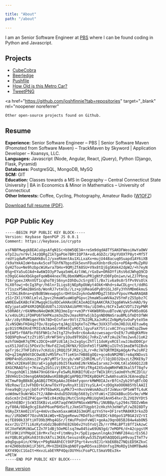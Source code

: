 ```yaml
---

title: "About"
path: "/about"

---
```



I am an Senior Software Engineer at [PBS](https://pbs.org) where I can be found coding in Python and Javascript.

## Projects

* [CubeCobra](https://cubecobra.com)
* [Beerledge](https://www.beerledge.com/ledges/)
* [Pushfile](https://www.npmjs.org/package/pushfile)
* [How Old is this Metro Car?](http://www.howoldisthismetrocar.com)
* [TweetPNG](https://tweetpng.com)

<a
    href="https://github.com/joshfinnie?tab=repositories"
    target="_blank"
    rel="noopener noreferrer"
>
    Other open-source projects found on Github.
</a>

## Resume
**Experience:**  Senior Software Engineer &#8211; PBS |
Senior Software Maven (Promoted from Software Maven) &#8211; TrackMaven
by Skyword | Application Developer &#8211; Koansys, LLC.<br />
**Languages:** Javascript (Node, Angular, React, jQuery),
Python (Django, Flask, Pyramid)<br />
**Databases:** PostgreSQL, MongoDB, MySQ<br />
**SCM:** GIT<br />
**Education:** Classes towards a MS in Geography &#8211;
Central Connecticut State University | BA in Economics &amp; Minor in
Mathematics &#8211; University of Connecticut<br />
**Other Interests:** Coffee, Cycling, Photography, Amateur
Radio (<a href="http://www.qrz.com/db/W1OFZ" target="_blank" rel="noopener noreferrer">W1OFZ</a>)

<a href={resume} target="_blank" rel="noopener noreferrer">Download full resume (PDF)</a>.

## PGP Public Key

```none
-----BEGIN PGP PUBLIC KEY BLOCK-----
Version: Keybase OpenPGP JS 0.0.1
Comment: https://keybase.io/crypto

xsFNBFMwgqkBEACuUgsAfqN1Sc+bbW5QE3A+reSm9dqdA8TfSAKOFWeoiHwYaOWV
oTpI2u/nr9vlJ4zQQRgZ1kTgaPUe7BRtIQP7A+vdL4GDZc/1KpYUOXTP8yt+Mf5T
reUYiqdwRvPDAAHkBulJ/yxeRkmntAu1XLLxaXx+mujU448acuq0Suapd1AY6iXB
/k9aYmkAIoW+bavAx5ceFTGhfN7bpsdSk5evnFDuoXUnbrdkzGs+oPDAp+MuZpRU
GyH2Tou+Ne9hzbpcWiKwra7bHx+9QMjZfA8SU+V9x8tQjEgSKmk42dpW2/+h7eyN
05g+EYa5uOJAd+4w6WIO3yP7wqa5mHL4zlVWL/rGxEw+OR6DYfiRsV6dJWhgQ9CD
n39gGC44eXbGkgeFqeWB44nexTRL0bmXWMGxuPR1gNtPzD0FpOniwn/wLZJ7Pbnq
7I6rypexJXRnVUT1cqhoT0jS6nynIOhDuJcSrgVEll/Bx7iv6a9s8r5fPv9VsOlk
hLX0fowj+0cIg3Pqr/h6lnrILiqs8jNEpRpObWyt4OkK+Nhd+s4wCDLg+ct/ddRG
r71szxP5Am2BmSnb/WonRJ7vtmlb//Lz+pjUReaGdPyBtGSLJdFy3YhhMDm6kmuS
Y1J3kL8k0na+qVBdBSWexwpgSsrDHtGnZoyknGwNhMDgZl5EUvFVpouYMwARAQAB
zS1rZXliYXNlLmlvL2pvc2hmaW5uaWUgPGpvc2hmaW5uaWVAa2V5YmFzZS5pbz7C
wW0EEwEKABcFAlMwgqkCGy8DCwkHAxUKCAIeAQIXgAAKCRAJ3qg6WVwk5vHAD/9y
0ZyjpataOP4XMJQRQEdU8TsJJGVXA4ibPMtY0a/iQ3Hhs/6CFxIw6CVDTiIVpPNM
v50RA6t/r6kNMmoN4eQWdK3RQ3moIgr+vm3PrY4KW8R9buuBTovW/gVuPkN5o0G6
k/x4Uu1RiiFDHPU6fkHPKuzm3oZOvJmasR0YwSjbIgnND0NmSrauBMLGfmDtOfWH
xAr/z8ytR0WigecF6k78D+ECnfanr9VltZ7b22MLXaJnMiCZnNpMySvOuPyteX5m
JLvNSQWsFKQ4q2fQv/8zpGgvtqJAgjQ3qXeToZYMwc3UXX3TxOmJHDJULKEtuw0q
gc01StMkEKnEYM3IsNJAa4d/OR94SCyHOtLlqyuFaX7SticvAC3YxyznWZspZbwe
erEAP5rf0AFbcF65FNH1c7eItg72hv9v8rc6oAvAzcwesagvrOsE9/7uH8gKkMVe
5QQ9Pq9vwCtzZYi05lzRrWF5Hry1Oud9T9SDGj7nRxZ/vKfzAu2kTms2wv6J1oK2
mzhfUmQmR7qTMCs2DCQ+o8PiUE1Aj3x2xgGycZhTl11doKyxRCElvwJJAoDD0Cpr
usX51JUdlGi5POxV3cfNvFdZJoQJNYNX/9IUnFm5lfSAMNjuIU7n51maEWfGIBvb
qeTrj6cJTHFIdVsv7cKdiGj2RQQJ5FJR2xjJL/r+Rc7ATQRTMIKpAQgArPwJsRF2
hQ+q21HgN9dtDCOwUBJvM55PxcTfieKSn7HB8EgOQz+qce8oNM2MBlreAqXNDxsS
6M0P4nOSzUXmszZFvyN7yMTSr3zcyb/vNFjZdRIMLuf/llQjDD32QxzLtZMXE9y7
iMkCvX2EHa9lDU/aE+igdg0i0bI5fAaXmEzNrkNGwIarxmzJ+XHLtAla566Q12zB
8XGCMAAQfoj+7KswZy2b5iiVjERC8/CJzP8tzTRg42XSvbqWRHFWB3kal5f78qfv
/TnugohQKli3bN479nG6YA+yFe5wRLRUKBIfUEvzrTWIk1RYiSaUm0YhcMCZDlU/
3BVHkUInI0engQARAQABwsKEBBgBCgAPBQJTMIKpBQkPCZwAAhsuASkJEAneqDpZ
XCTmwF0gBBkBCgAGBQJTMIKpAAoJEH4mfyqonrkMWM0IAJxrBfCnZyb29fqBTcOQ
VBzRow/IzJvFhDDrkCAnwTOxYFpvRnyXt1Q1YsySLA+C+zDOgXeOO6N85YblAAII
Fnea9qDjzynjbOfcPVT6bwHXLuyMk73+n9vsVeWsmAOuz5fJxWuxrOPSeWTfL4uK
uoWdmwt9uWrWGs7t2/ABW+4nduD5DVU8p5603yIsYFuWi+Z1DGkBBucDSv9e/xMW
daScm3rZnEZP4Cqa+YWIc04zKDpiMutCSnXgvM8iUghHIAnH54hxrZL2VQ3VYDt5
H2ehhEBDrjScW33SKBivLoGR7aqdYWGhPNGoxW8PNs/1NUBBp/Lp294s7DDZvWbm
zyf80A/8DAg9cqI8ahP6ueP6HSofLzJkmSXTUgpbt2cHkzhh3ehWfyF/wZ028DTy
VdAyZXtAm02iVlq+4mUvcOwxmSaxaWUAIG3mGMlqzYnSYe+DF1retMA8KR3rkoZO
mu//iRbDWOf7OzuhN3AiWQv+BZpgeRewu7RDdfbzrRGEDCrk86poS1PBGA1VZrVI
ejfE890k33FtiHTO9b3Mhq4GSr/ltWuFPoUnFvWQl+geAaJ9qnO85BJ84w4abON5
mxxr2U/Zf7ii6zKytoGdz3BoBVhE826b6v2Yo5YxUjZb/rrYM4LBPTz8ff1kAzwC
UCJXeFWSMiNGwCIZn7F1dBj5OeMGlsq7mw845iw69UN3gd/7eMOP6/d+A2cpgstM
FPlU9KiVYPHpUC18rM+xTez+FitmNny3+/5pEiyqwunlnqAs3YWNF284uirEs56J
msYQBL0CpEKuh83t8sXATsi3KE6/5esuznEKyw535ZVpKhAQQQdipH9vayITmT7v
a9qDgup4in/KYWyc+P9gRAA8hECt9XPIPgrt4vns9ZJ1rkbE6BbZ7NQiED5KZkxC
mr4ZH0bUbUH1iF36YL/M+VZDXEDkqbNOTyqwRD5vaiDhUnfsgIMoRDy1h0MTBwA6
6XY49QcC1GaIt+HxvzLabEYRP4QqcOUYHscFoaPCLtSmaV0Eu3k=
=PElW
-----END PGP PUBLIC KEY BLOCK-----
```

<p>
    <a
        href="//keybase.io/joshfinnie/key.asc"
        target="_blank"
        rel="noopener noreferrer">
        Raw version
    </a>
</p>
